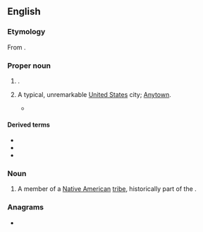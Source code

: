 ==English==
{{wikipedia|Peoria, Illinois|mul=Will it play in Peoria?}}

===Etymology===
From {{bor|en|mia|peewaareewa|t=comes carrying a pack on his back}}.

===Proper noun===
{{en-proper noun}}

# {{place|en|city/county seat|co/Peoria County|s/Illinois}}.
# {{lb|en|figurative}} A typical, unremarkable [[United States]] city; [[Anytown]].
#* {{quote-book|en|author={{w|Wilton Barnhardt}} |title=Emma Who Saved My Life |year=1998 |publisher=Picador |page=424 |isbn=0312191189 |text="If you love the theater and it's in your blood, it doesn't matter if it's '''Peoria'''. Can you play '''Peoria''', Gil?"}}

====Derived terms====
{{top3}}
* {{l|en|Peorian}}
* {{l|en|Peoria County}}
* {{l|en|play in Peoria}}
{{bottom3}}

===Noun===
{{en-noun|s|Peoria}}

# A member of a [[Native American]] [[tribe]], historically part of the {{w|Illinois Confederation}}.

===Anagrams===
* {{anagrams|en|a=aeiopr|apeiro-}}

{{C|en|Native American tribes}}